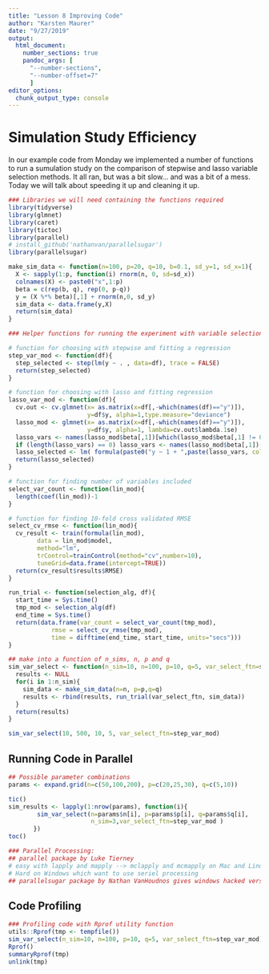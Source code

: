 ```yaml
---
title: "Lesson 8 Improving Code"
author: "Karsten Maurer"
date: "9/27/2019"
output: 
  html_document:
    number_sections: true
    pandoc_args: [
      "--number-sections",
      "--number-offset=7"
      ]
editor_options: 
  chunk_output_type: console
---
```


# Simulation Study Efficiency

In our example code from Monday we implemented a number of functions to run a sumulation study on the comparison of stepwise and lasso variable selection methods. It all ran, but was a bit slow... and was a bit of a mess. Today we will talk about speeding it up and cleaning it up. 

```r
### Libraries we will need containing the functions required
library(tidyverse)
library(glmnet)
library(caret)
library(tictoc)
library(parallel)
# install_github('nathanvan/parallelsugar')
library(parallelsugar)

make_sim_data <- function(n=100, p=20, q=10, b=0.1, sd_y=1, sd_x=1){
  X <- sapply(1:p, function(i) rnorm(n, 0, sd=sd_x))
  colnames(X) <- paste0("x",1:p)
  beta = c(rep(b, q), rep(0, p-q))
  y = (X %*% beta)[,1] + rnorm(n,0, sd_y)
  sim_data <- data.frame(y,X)
  return(sim_data)
}

### Helper functions for running the experiment with variable selection

# function for choosing with stepwise and fitting a regression
step_var_mod <- function(df){
  step_selected <- step(lm(y ~ . , data=df), trace = FALSE)
  return(step_selected)
}

# function for choosing with lasso and fitting regression
lasso_var_mod <- function(df){
  cv.out <- cv.glmnet(x= as.matrix(x=df[,-which(names(df)=="y")]),
                      y=df$y, alpha=1,type.measure="deviance")
  lasso_mod <- glmnet(x= as.matrix(x=df[,-which(names(df)=="y")]),
                      y=df$y, alpha=1, lambda=cv.out$lambda.1se)
  lasso_vars <- names(lasso_mod$beta[,1])[which(lasso_mod$beta[,1] != 0)]
  if (length(lasso_vars) == 0) lasso_vars <- names(lasso_mod$beta[,1])[1]
  lasso_selected <- lm( formula(paste0("y ~ 1 + ",paste(lasso_vars, collapse = " + "))), data=df )
  return(lasso_selected)
}

# function for finding number of variables included
select_var_count <- function(lin_mod){
  length(coef(lin_mod))-1
}

# function for finding 10-fold cross validated RMSE
select_cv_rmse <- function(lin_mod){
  cv_result <- train(formula(lin_mod), 
        data = lin_mod$model,
        method="lm",
        trControl=trainControl(method="cv",number=10),
        tuneGrid=data.frame(intercept=TRUE))
  return(cv_result$results$RMSE)
}

run_trial <- function(selection_alg, df){
  start_time = Sys.time()
  tmp_mod <- selection_alg(df)
  end_time = Sys.time()
  return(data.frame(var_count = select_var_count(tmp_mod),
            rmse = select_cv_rmse(tmp_mod),
            time = difftime(end_time, start_time, units="secs")))
}

## make into a function of n_sims, n, p and q
sim_var_select <- function(n_sim=10, n=100, p=10, q=5, var_select_ftn=step_var_mod){
  results <- NULL
  for(i in 1:n_sim){
    sim_data <- make_sim_data(n=n, p=p,q=q)
    results <- rbind(results, run_trial(var_select_ftn, sim_data))
  }
  return(results)
}

sim_var_select(10, 500, 10, 5, var_select_ftn=step_var_mod)
```


## Running Code in Parallel

```r
## Possible parameter combinations
params <- expand.grid(n=c(50,100,200), p=c(20,25,30), q=c(5,10))

tic()
sim_results <- lapply(1:nrow(params), function(i){
        sim_var_select(n=params$n[i], p=params$p[i], q=params$q[i],
                       n_sim=3,var_select_ftn=step_var_mod )
       })
toc()

### Parallel Processing: 
## parallel package by Luke Tierney
# easy with lapply and mapply --> mclapply and mcmapply on Mac and Linux
# Hard on Windows which want to use seriel processing 
## parallelsugar package by Nathan VanHoudnos gives windows hacked version

```

## Code Profiling

```r
### Profiling code with Rprof utility function
utils::Rprof(tmp <- tempfile())
sim_var_select(n_sim=10, n=100, p=10, q=5, var_select_ftn=step_var_mod)
Rprof()
summaryRprof(tmp)
unlink(tmp)
```


